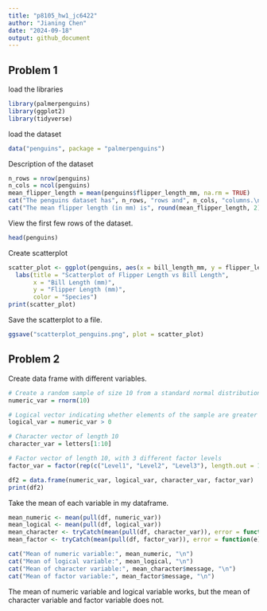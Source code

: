 ```yaml
---
title: "p8105_hw1_jc6422"
author: "Jianing Chen"
date: "2024-09-18"
output: github_document
---
```

## Problem 1

load the libraries

```r
library(palmerpenguins)
library(ggplot2)
library(tidyverse)
```

load the dataset
```r
data("penguins", package = "palmerpenguins")
```

Description of the dataset

```r
n_rows = nrow(penguins)
n_cols = ncol(penguins)
mean_flipper_length = mean(penguins$flipper_length_mm, na.rm = TRUE)
cat("The penguins dataset has", n_rows, "rows and", n_cols, "columns.\n")
cat("The mean flipper length (in mm) is", round(mean_flipper_length, 2), ".\n")

```
View the first few rows of the dataset.
```r
head(penguins)
```

Create scatterplot 
```r
scatter_plot <- ggplot(penguins, aes(x = bill_length_mm, y = flipper_length_mm, color = species)) + geom_point() +
  labs(title = "Scatterplot of Flipper Length vs Bill Length",
       x = "Bill Length (mm)",
       y = "Flipper Length (mm)",
       color = "Species")
print(scatter_plot)
```

Save the scatterplot to a file.
```r
ggsave("scatterplot_penguins.png", plot = scatter_plot)
```

## Problem 2

Create data frame with different variables.
```r
# Create a random sample of size 10 from a standard normal distribution
numeric_var = rnorm(10)

# Logical vector indicating whether elements of the sample are greater than 0
logical_var = numeric_var > 0

# Character vector of length 10
character_var = letters[1:10]

# Factor vector of length 10, with 3 different factor levels
factor_var = factor(rep(c("Level1", "Level2", "Level3"), length.out = 10))

df2 = data.frame(numeric_var, logical_var, character_var, factor_var)
print(df2)

```
Take the mean of each variable in my dataframe.

```r
mean_numeric <- mean(pull(df, numeric_var)) 
mean_logical <- mean(pull(df, logical_var))
mean_character <- tryCatch(mean(pull(df, character_var)), error = function(e) e)
mean_factor <- tryCatch(mean(pull(df, factor_var)), error = function(e) e) 

cat("Mean of numeric variable:", mean_numeric, "\n")
cat("Mean of logical variable:", mean_logical, "\n")
cat("Mean of character variable:", mean_character$message, "\n")
cat("Mean of factor variable:", mean_factor$message, "\n")

```

The mean of numeric variable and logical variable works, but the mean of character variable and factor variable does not.


